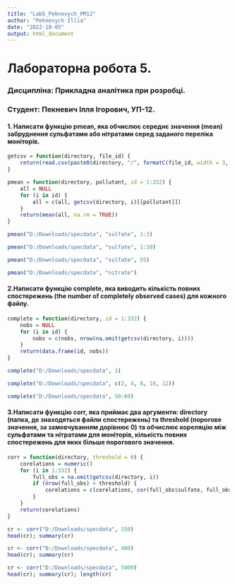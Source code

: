 ---
title: "Lab5_Peknevych_PM12"
author: "Peknevych Illia"
date: "2022-10-05"
output: html_document
---

# Лабораторна робота 5.

### Дисципліна: Прикладна аналітика при розробці.

### Студент: Пекневич Ілля Ігорович, УП-12.

#### 1. Написати функцію pmean, яка обчислює середнє значення (mean) забруднення сульфатами або нітратами серед заданого переліка моніторів.

```{r}
getcsv = function(directory, file_id) {
    return(read.csv(paste0(directory, "/", formatC(file_id, width = 3, flag = "0"), ".csv")))
}

pmean = function(directory, pollutant, id = 1:332) {
    all = NULL
    for (i in id) {
        all = c(all, getcsv(directory, i)[[pollutant]])
    }
    return(mean(all, na.rm = TRUE))
}
```

```{r}
pmean("D:/Downloads/specdata", "sulfate", 1:3)
```

```{r}
pmean("D:/Downloads/specdata", "sulfate", 1:10)
```

```{r}
pmean("D:/Downloads/specdata", "sulfate", 55)
```

```{r}
pmean("D:/Downloads/specdata", "nitrate")
```

#### 2.Написати функцію complete, яка виводить кількість повних спостережень (the number of completely observed cases) для кожного файлу.

```{r}
complete = function(directory, id = 1:332) {
    nobs = NULL
    for (i in id) {
        nobs = c(nobs, nrow(na.omit(getcsv(directory, i))))
    }
    return(data.frame(id, nobs))
}
```

```{r}
complete("D:/Downloads/specdata", 1)
```

```{r}
complete("D:/Downloads/specdata", c(2, 4, 8, 10, 12))
```

```{r}
complete("D:/Downloads/specdata", 50:60)
```

#### 3.Написати функцію corr, яка приймає два аргументи: directory (папка, де знаходяться файли спостережень) та threshold (порогове значення, за замовчуванням дорівнює 0) та обчислює кореляцію між сульфатами та нітратами для моніторів, кількість повних спостережень для яких більше порогового значення.

```{r}
corr = function(directory, threshold = 0) {
    corelations = numeric()
    for (i in 1:332) {
        full_obs = na.omit(getcsv(directory, i))
        if (nrow(full_obs) > threshold) {
            corelations = c(corelations, cor(full_obs$sulfate, full_obs$nitrate))
        }
    }
    return(corelations)
}
```

```{r}
cr <- corr("D:/Downloads/specdata", 150)
head(cr); summary(cr)
```

```{r}
cr <- corr("D:/Downloads/specdata", 400)
head(cr); summary(cr)
```

```{r}
cr <- corr("D:/Downloads/specdata", 5000)
head(cr); summary(cr); length(cr)
```
